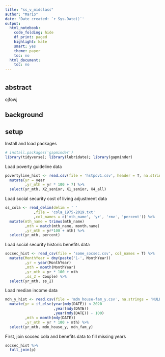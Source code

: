 ```yaml
---
title: "ss_v_midclass"
author: "Mario"
date: 'Date created: `r Sys.Date()`'
output:
  html_notebook:
    code_folding: hide
    df_print: paged
    highlight: kate
    smart: yes
    theme: paper
    toc: no
  html_document:
    toc: no
---
```

# {.tabset} 

## abstract

ojfowj

## background

## setup

Install and load packages
```r

# install.packages('gapminder')
library(tidyverse); library(lubridate); library(gapminder)
```

Load poverty guideline data
```r

povertyline_hist <- read.csv(file = 'hstpov1.csv', header = T, na.strings = '***') %>%
  mutate(yr = year
         ,yr_mth = yr * 100 + 7) %>%
  select(yr_mth, X2_senior, X1_senior, X4_all)
```

Load social security cost of living adjustment data
```r

ss_cola <- read_delim(delim = ' '
             ,file = 'cola_1975-2019.txt'
             ,col_names = c('mth_name', 'yr', 'rmv', 'percent')) %>%
  mutate(mth_name = trimws(mth_name)
         ,mth = match(mth_name, month.name)
         ,yr_mth = yr*100 + mth) %>%
  select(yr_mth, percent)
```

Load social security historic benefits data
```r

socsec_hist <- read_csv(file = 'some_socsec.csv', col_names = T) %>%
  mutate(MonthYear = dmy(paste('1-', MonthYear))
         ,yr = year(MonthYear)
         ,mth = month(MonthYear)
         ,yr_mth = yr * 100 + mth
         ,ss_2 = Couple) %>%
  select(yr_mth, ss_2)
```

Load median income data
```r

mdn_y_hist <- read.csv(file = 'mdn_house-fam_y.csv', na.strings = 'NULL') %>%
  mutate(yr = if_else(year(mdy(DATE)) < 2020
                      ,year(mdy(DATE))
                      ,year(mdy(DATE)) - 100)
         ,mth = month(mdy(DATE))
         ,yr_mth = yr * 100 + mth) %>%
  select(yr_mth, mdn_house_y, mdn_fam_y)
```

First, join socsec cola and benefits data to fill missing years
```r

socsec_hist %>%
  full_join(p)
```



